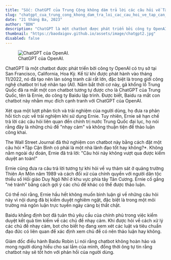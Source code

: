 ```yaml
---
title: "Sốc: ChatGPT của Trung Cộng không dám trả lời các câu hỏi về Tập Cận Bình"
slug: "chatgpt_cua_trung_cong_khong_dam_tra_loi_cac_cau_hoi_ve_tap_can_binh"
date: "21 tháng Ba, 2023"
author: "BDN"
description: "ChatGPT là một chatbot được phát triển bởi công ty OpenAI có trụ sở tại San Francisco, California, Hoa Kỳ. Kể từ khi được phát hành vào tháng 11/2022, nó đã tạo nên làn sóng tranh cãi rất lớn, đặc biệt là trong giới công nghệ chatbot trí tuệ nhân tạo (AI). Nắm bắt thời cơ này, gã khổng lồ Trung Quốc đã ra mắt một con chatbot tương tự..."
thumbnail: "https://baodaigov.github.io/assets/image/chatgpt2.jpg"
disabled: false
---
```

<figure>
    <img src='https://baodaigov.github.io/assets/image/chatgpt2.jpg' alt='ChatGPT của OpenAI.'/>
    <figcaption>ChatGPT của OpenAI.</figcaption>
</figure>

ChatGPT là một chatbot được phát triển bởi công ty OpenAI có trụ sở tại San Francisco, California, Hoa Kỳ. Kể từ khi được phát hành vào tháng 11/2022, nó đã tạo nên làn sóng tranh cãi rất lớn, đặc biệt là trong giới công nghệ chatbot trí tuệ nhân tạo (AI). Nắm bắt thời cơ này, gã khổng lồ Trung Quốc đã ra mắt một con chatbot tương tự được cho là ChatGPT của Trung Quốc, tên là Ernie, do công ty Baidu lập trình. Được biết, Baidu ra mắt con chatbot này nhằm mục đích cạnh tranh với ChatGPT của OpenAI.

Xét qua một lượt phân tích và trải nghiệm của người dùng, họ đưa ra phản hồi tích cực về trải nghiệm khi sử dụng Ernie. Tuy nhiên, Ernie sẽ hạn chế trả lời các câu hỏi liên quan đến chính trị nước Trung Quốc đại lục, họ nói rằng đây là những chủ đề "nhạy cảm" và không thuận tiện để thảo luận công khai.

The Wall Street Journal đã thử nghiệm con chatbot này bằng cách đặt một câu hỏi \*Tập Cận Bình có phải là một nhà lãnh đạo tốt hay không?\*. Không nằm ngoài dự đoán, Ernie đã trả lời: "Câu hỏi này không vượt qua được kiểm duyệt an toàn!"

Ernie cũng đưa ra câu trả lời tương tự khi hỏi về vụ thảm sát ở quảng trường Thiên An Môn năm 1989 và cách đối xử của chính quyền với người dân tộc thiểu số Hồi giáo Duy Ngô Nhĩ ở khu vực phía tây Tân Cương. Ernie cố gắng "né tránh" bằng cách gợi ý các chủ đề khác có thể được thảo luận.

Có thể nói rằng, Ernie hầu hết không muốn bình luận gì về những câu hỏi này vì nội dung đã bị kiểm duyệt nghiêm ngặt, đặc biệt là trong một môi trường mà ngôn luận trực tuyến ngày càng bị thắt chặt.

Baidu khẳng định bot đã tuân thủ yêu cầu của chính phủ trong việc kiểm duyệt kết quả tìm kiếm về các chủ đề nhạy cảm. Khi được hỏi về cách xử lý các chủ đề nhạy cảm, bot cho biết họ đang xem xét các luật và tiêu chuẩn đạo đức có liên quan để xác định xem chủ đề có nên thảo luận hay không.

Giám đốc điều hành Baidu Robin Li nói rằng chatbot không hoàn hảo và mong người dùng hiểu cho sai lầm của mình, đồng thời ông tự tin rằng chatbot này sẽ tốt hơn với phản hồi của người dùng.
